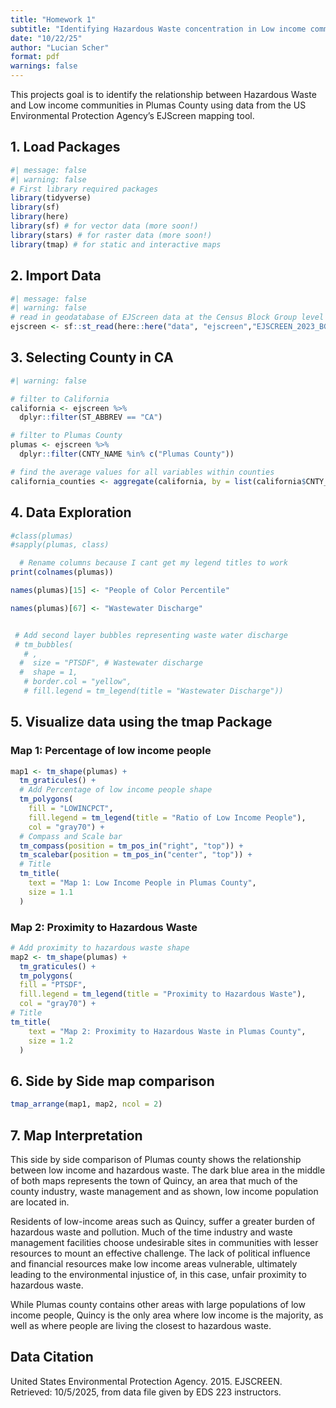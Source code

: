 ```yaml
---
title: "Homework 1"
subtitle: "Identifying Hazardous Waste concentration in Low income communites in Plumas County"
date: "10/22/25"
author: "Lucian Scher"
format: pdf
warnings: false
---
```


This projects goal is to identify the relationship between Hazardous Waste and Low income communities in Plumas County using data from the US Environmental Protection Agency's EJScreen mapping tool.

## 1. Load Packages

```r
#| message: false
#| warning: false
# First library required packages
library(tidyverse)
library(sf)
library(here)
library(sf) # for vector data (more soon!)
library(stars) # for raster data (more soon!)
library(tmap) # for static and interactive maps
```

## 2. Import Data

```r
#| message: false
#| warning: false
# read in geodatabase of EJScreen data at the Census Block Group level
ejscreen <- sf::st_read(here::here("data", "ejscreen","EJSCREEN_2023_BG_StatePct_with_AS_CNMI_GU_VI.gdb")) 

```

## 3. Selecting County in CA

```r
#| warning: false

# filter to California
california <- ejscreen %>%
  dplyr::filter(ST_ABBREV == "CA") 

# filter to Plumas County
plumas <- ejscreen %>%
  dplyr::filter(CNTY_NAME %in% c("Plumas County"))

# find the average values for all variables within counties
california_counties <- aggregate(california, by = list(california$CNTY_NAME), FUN = mean)
```

## 4. Data Exploration

```r
#class(plumas)
#sapply(plumas, class)
```

```r
  # Rename columns because I cant get my legend titles to work
print(colnames(plumas))

names(plumas)[15] <- "People of Color Percentile"

names(plumas)[67] <- "Wastewater Discharge"


 # Add second layer bubbles representing waste water discharge
 # tm_bubbles(
   # ,
  #  size = "PTSDF", # Wastewater discharge
  #  shape = 1,
   # border.col = "yellow",
   # fill.legend = tm_legend(title = "Wastewater Discharge"))
```

## 5. Visualize data using the tmap Package

### Map 1: Percentage of low income people

```r
map1 <- tm_shape(plumas) +
  tm_graticules() +
  # Add Percentage of low income people shape
  tm_polygons(
    fill = "LOWINCPCT",
    fill.legend = tm_legend(title = "Ratio of Low Income People"),
    col = "gray70") +
  # Compass and Scale bar
  tm_compass(position = tm_pos_in("right", "top")) +
  tm_scalebar(position = tm_pos_in("center", "top")) +
  # Title
  tm_title(
    text = "Map 1: Low Income People in Plumas County",
    size = 1.1
  )

```

### Map 2: Proximity to Hazardous Waste

```r
# Add proximity to hazardous waste shape
map2 <- tm_shape(plumas) +
  tm_graticules() +
  tm_polygons(
  fill = "PTSDF",
  fill.legend = tm_legend(title = "Proximity to Hazardous Waste"),
  col = "gray70") +
# Title 
tm_title(
    text = "Map 2: Proximity to Hazardous Waste in Plumas County",
    size = 1.2
  )
```

## 6. Side by Side map comparison

```r
tmap_arrange(map1, map2, ncol = 2)
```

## 7. Map Interpretation

This side by side comparison of Plumas county shows the relationship between low income and hazardous waste. The dark blue area in the middle of both maps represents the town of Quincy, an area that much of the county industry, waste management and as shown, low income population are located in.

Residents of low-income areas such as Quincy, suffer a greater burden of hazardous waste and pollution. Much of the time industry and waste management facilities choose undesirable sites in communities with lesser resources to mount an effective challenge. The lack of political influence and financial resources make low income areas vulnerable, ultimately leading to the environmental injustice of, in this case, unfair proximity to hazardous waste.

While Plumas county contains other areas with large populations of low income people, Quincy is the only area where low income is the majority, as well as where people are living the closest to hazardous waste.

## Data Citation

United States Environmental Protection Agency. 2015. EJSCREEN. Retrieved: 10/5/2025, from data file given by EDS 223 instructors.
